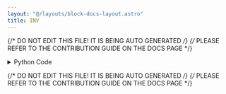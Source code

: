 ```yaml
---
layout: "@/layouts/block-docs-layout.astro"
title: INV
---
```


{/* DO NOT EDIT THIS FILE! IT IS BEING AUTO GENERATED */}
{/* PLEASE REFER TO THE CONTRIBUTION GUIDE ON THE DOCS PAGE */}


<PythonDocsDisplay docstring={docstring} />

<details>
<summary>Python Code</summary>

```python
from flojoy import flojoy, Matrix, Scalar
import numpy as np
from collections import namedtuple
from typing import Literal

import numpy.linalg


@flojoy
def INV(
    default: Matrix,
) -> Matrix | Scalar:
    """The INV node is based on a numpy or scipy function.

    The description of that function is as follows:

        Compute the (multiplicative) inverse of a matrix.

        Given a square matrix 'a', return the matrix 'ainv', satisfying "dot(a, ainv) = dot(ainv, a) = eye(a.shape[0])".

    Parameters
    ----------
    a : (..., M, M) array_like
        Matrix to be inverted.

    Returns
    -------
    DataContainer
        type 'ordered pair', 'scalar', or 'matrix'
    """

    result = numpy.linalg.inv(
        a=default.m,
    )

    if isinstance(result, np.ndarray):
        result = Matrix(m=result)
    else:
        assert isinstance(
            result, np.number | float | int
        ), f"Expected np.number, float or int for result, got {type(result)}"
        result = Scalar(c=float(result))

    return result

```

[Find this Flojoy Block on GitHub](https://github.com/flojoy-ai/blocks/blob/main/blocks/NUMPY/LINALG/INV/INV.py)

</details>

{/* DO NOT EDIT THIS FILE! IT IS BEING AUTO GENERATED */}
{/* PLEASE REFER TO THE CONTRIBUTION GUIDE ON THE DOCS PAGE */}
